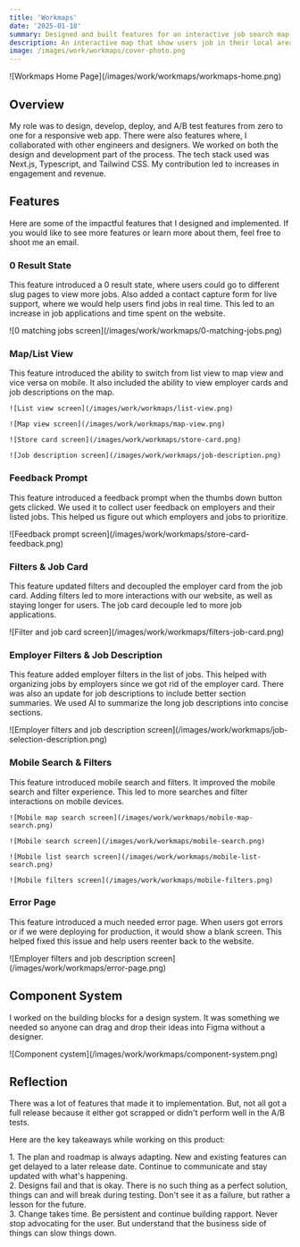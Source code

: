 ```yaml
---
title: 'Workmaps'
date: '2025-01-18'
summary: Designed and built features for an interactive job search map.
description: An interactive map that show users job in their local area.
image: /images/work/workmaps/cover-photo.png
---
```


<div className="pb-4"> 
![Workmaps Home Page](/images/work/workmaps/workmaps-home.png)
</div>

## Overview

My role was to design, develop, deploy, and A/B test features from zero to one for a responsive web app. There were also features where, I collaborated with other engineers and designers. We worked on both the design and development part of the process. The tech stack used was Next.js, Typescript, and Tailwind CSS. My contribution led to increases in engagement and revenue.

## Features

Here are some of the impactful features that I designed and implemented. If you would like to see more features or learn more about them, feel free to shoot me an email.

### 0 Result State

This feature introduced a 0 result state, where users could go to different slug pages to view more jobs. Also added a contact capture form for live support, where we would help users find jobs in real time. This led to an increase in job applications and time spent on the website.

<div className="py-4">
![0 matching jobs screen](/images/work/workmaps/0-matching-jobs.png)
</div>

### Map/List View

This feature introduced the ability to switch from list view to map view and vice versa on mobile. It also included the ability to view employer cards and job descriptions on the map.

<div className="projectImageGrid pt-4">

    ![List view screen](/images/work/workmaps/list-view.png)

    ![Map view screen](/images/work/workmaps/map-view.png)

    ![Store card screen](/images/work/workmaps/store-card.png)

    ![Job description screen](/images/work/workmaps/job-description.png)

</div>

### Feedback Prompt

This feature introduced a feedback prompt when the thumbs down button gets clicked. We used it to collect user feedback on employers and their listed jobs. This helped us figure out which employers and jobs to prioritize.

<div className="py-4">
![Feedback prompt screen](/images/work/workmaps/store-card-feedback.png)
</div>

### Filters & Job Card

This feature updated filters and decoupled the employer card from the job card. Adding filters led to more interactions with our website, as well as staying longer for users. The job card decouple led to more job applications. 


<div className="py-4">
![Filter and job card screen](/images/work/workmaps/filters-job-card.png)
</div>

### Employer Filters & Job Description

This feature added employer filters in the list of jobs. This helped with organizing jobs by employers since we got rid of the employer card. There was also an update for job descriptions to include better section summaries. We used AI to summarize the long job descriptions into concise sections.

<div className="py-4">
![Employer filters and job description screen](/images/work/workmaps/job-selection-description.png)
</div>

### Mobile Search & Filters

This feature introduced mobile search and filters. It improved the mobile search and filter experience. This led to more searches and filter interactions on mobile devices.

<div className="projectImageGrid pt-4">

    ![Mobile map search screen](/images/work/workmaps/mobile-map-search.png)

    ![Mobile search screen](/images/work/workmaps/mobile-search.png)

    ![Mobile list search screen](/images/work/workmaps/mobile-list-search.png)

    ![Mobile filters screen](/images/work/workmaps/mobile-filters.png)

</div>

### Error Page

This feature introduced a much needed error page. When users got errors or if we were deploying for production, it would show a blank screen. This helped fixed this issue and help users reenter back to the website.

<div className="py-4">
![Employer filters and job description screen](/images/work/workmaps/error-page.png)
</div>


## Component System

I worked on the building blocks for a design system. It was something we needed so anyone can drag and drop their ideas into Figma without a designer.

<div className="py-4">
![Component cystem](/images/work/workmaps/component-system.png)
</div>

## Reflection

There was a lot of features that made it to implementation. But, not all got a full release because it either got scrapped or didn't perform well in the A/B tests. 

Here are the key takeaways while working on this product:

<div className="keyTakeaways">
  1. <span className="font-semibold">The plan and roadmap is always adapting.</span> New and
  existing features can get delayed to a later release date. Continue to communicate and stay
  updated with what's happening.
</div>

<div className="keyTakeaways">
  2. <span className="font-semibold">Designs fail and that is okay.</span> There is no such thing as
  a perfect solution, things can and will break during testing. Don't see it as a failure, but
  rather a lesson for the future.
</div>

<div className="keyTakeaways">
  3. <span className="font-semibold">Change takes time.</span> Be persistent and continue building
  rapport. Never stop advocating for the user. But understand that the business side of things can
  slow things down.
</div>

